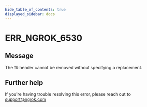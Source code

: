 ```yaml
---
hide_table_of_contents: true
displayed_sidebar: docs
---
```



# ERR_NGROK_6530

## Message

The `ID` header cannot be removed without specifying a replacement.

<ErrorDetails error="err_ngrok_6530" />

## Further help

If you're having trouble resolving this error, please reach out to [support@ngrok.com](mailto:support@ngrok.com?subject=Help%20with%20ERR_NGROK_6530)
